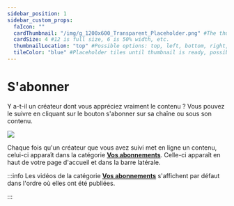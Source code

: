 ```yaml
---
sidebar_position: 1
sidebar_custom_props:
  faIcon: ""
  cardThumbnail: "/img/g_1200x600_Transparent_Placeholder.png" #The thumbnail on the category card.
  cardSize: 4 #12 is full size, 6 is 50% width, etc.
  thumbnailLocation: "top" #Possible options: top, left, bottom, right, none
  tileColor: "blue" #Placeholder tiles until thumbnail is ready, possible options: blue, cream, darkpurple, lightpurple, mauve, orange, pink, none
---
```


# S'abonner

Y a-t-il un créateur dont vous appréciez vraiment le contenu ? Vous pouvez le suivre en cliquant sur le bouton s'abonner sur sa chaîne ou sous son contenu.

<Image src="/img/fr/sabonnrer01.png" />

Chaque fois qu'un créateur que vous avez suivi met en ligne un contenu, celui-ci apparaît dans la catégorie **[Vos abonnements](https://odysee.com/$/following)**. Celle-ci apparaît en haut de votre page d'accueil et dans la barre latérale.

:::info
Les vidéos de la catégorie **[Vos abonnements](https://odysee.com/$/following)** s'affichent par défaut dans l'ordre où elles ont été publiées.

:::
